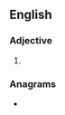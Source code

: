 ==English==

===Adjective===
{{head|en|adjective comparative form}}

# {{en-comparative of|dressy}}

===Anagrams===
* {{anagrams|en|a=deeirrss|desirers|residers|rideress}}
